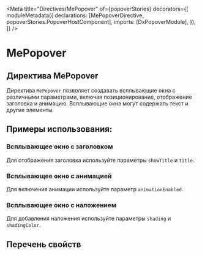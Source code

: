 
<Meta
  title="Directives/MePopover"
  of={popoverStories}
  decorators={[
    moduleMetadata({
      declarations: [MePopoverDirective, popoverStories.PopoverHostComponent],
      imports: [DxPopoverModule],
    }),
  ]}
/>

# MePopover

## Директива MePopover

Директива `MePopover` позволяет создавать всплывающие окна с различными параметрами, включая позиционирование, отображение заголовка и анимацию. Всплывающие окна могут содержать текст и другие элементы.

<Story name="Default" of={popoverStories.Default} />
<Controls story={popoverStories.Default} />
<Source story={popoverStories.Default} dark />

## Примеры использования:

### Всплывающее окно с заголовком

Для отображения заголовка используйте параметры `showTitle` и `title`.

<Story name="WithTitle" of={popoverStories.WithTitle} />
<Source story={popoverStories.WithTitle} dark />

### Всплывающее окно с анимацией

Для включения анимации используйте параметр `animationEnabled`.

<Story name="WithAnimation" of={popoverStories.WithAnimation} />
<Source story={popoverStories.WithAnimation} dark />

### Всплывающее окно с наложением

Для добавления наложения используйте параметры `shading` и `shadingColor`.

<Story name="WithOverlay" of={popoverStories.WithOverlay} />
<Source story={popoverStories.WithOverlay} dark />

## Перечень свойств

<Controls story={popoverStories.Default} />
